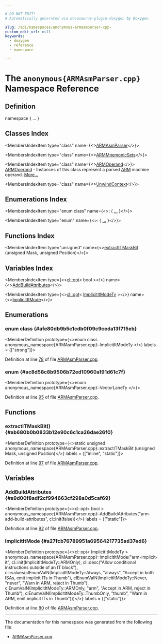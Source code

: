 ```yaml
---

# DO NOT EDIT!
# Automatically generated via docusaurus-plugin-doxygen by Doxygen.

slug: /api/namespaces/anonymous-armasmparser-cpp-
custom_edit_url: null
keywords:
  - doxygen
  - reference
  - namespace

---
```





# The `anonymous{ARMAsmParser.cpp}` Namespace Reference

<DoxygenPage pluginConfig={pluginConfig}>



## Definition

<CodeBlock>namespace &#123; ... &#125;</CodeBlock>

## Classes Index

<MembersIndex>

<MembersIndexItem
  type="class"
  name={<><a href="/docs/api/classes/anonymous-namespace-armasmparser-cpp-/armasmparser">ARMAsmParser</a></>}>
</MembersIndexItem>

<MembersIndexItem
  type="class"
  name={<><a href="/docs/api/classes/anonymous-namespace-armasmparser-cpp-/armmnemonicsets">ARMMnemonicSets</a></>}>
</MembersIndexItem>

<MembersIndexItem
  type="class"
  name={<><a href="/docs/api/classes/anonymous-namespace-armasmparser-cpp-/armoperand">ARMOperand</a></>}>
<a href="/docs/api/classes/anonymous-namespace-armasmparser-cpp-/armoperand">ARMOperand</a> - Instances of this class represent a parsed <a href="/docs/api/namespaces/llvm/arm">ARM</a> machine operand. <a href="/docs/api/classes/anonymous-namespace-armasmparser-cpp-/armoperand/#details">More...</a>
</MembersIndexItem>

<MembersIndexItem
  type="class"
  name={<><a href="/docs/api/classes/anonymous-namespace-armasmparser-cpp-/unwindcontext">UnwindContext</a></>}>
</MembersIndexItem>

</MembersIndex>

## Enumerations Index

<MembersIndex>

<MembersIndexItem
  type="enum class"
  name={<>:  &#123; <a href="#afe80db9b5c1cdb0f09c9ceda13f715eb">...</a> &#125;</>}>
</MembersIndexItem>

<MembersIndexItem
  type="enum"
  name={<>:  &#123; <a href="#ac8d58c8b9506b72ed10960a191d61c7f">...</a> &#125;</>}>
</MembersIndexItem>

</MembersIndex>

## Functions Index

<MembersIndex>

<MembersIndexItem
  type="unsigned"
  name={<><a href="#ab680b0b0833b12e90c6c1ca26dae26f0">extractITMaskBit</a> (unsigned Mask, unsigned Position)</>}>
</MembersIndexItem>

</MembersIndex>

## Variables Index

<MembersIndex>

<MembersIndexItem
  type={<><a href="/docs/api/classes/llvm/cl/opt">cl::opt</a>&lt; bool &gt;</>}
  name={<><a href="#a9d00f8adf2cf994663cf298a0d5caf69">AddBuildAttributes</a></>}>
</MembersIndexItem>

<MembersIndexItem
  type={<><a href="/docs/api/classes/llvm/cl/opt">cl::opt</a>&lt; <a href="#afe80db9b5c1cdb0f09c9ceda13f715eb">ImplicitItModeTy</a> &gt;</>}
  name={<><a href="#a27fcb76789951a69564217735ad37ed6">ImplicitItMode</a></>}>
</MembersIndexItem>

</MembersIndex>


<SectionDefinition>

## Enumerations

### enum class  {#afe80db9b5c1cdb0f09c9ceda13f715eb}

<MemberDefinition
  prototype={<>enum class anonymous_namespace&#123;ARMAsmParser.cpp&#125;::ImplicitItModeTy </>}
 labels = {["strong"]}>

<EnumerationList title="Enumeration values">

<Link id="afe80db9b5c1cdb0f09c9ceda13f715eba68eec46437c384d8dad18d5464ebc35c" />
<EnumerationListItem name="Always">

</EnumerationListItem>

<Link id="afe80db9b5c1cdb0f09c9ceda13f715eba6e7b34fa59e1bd229b207892956dc41c" />
<EnumerationListItem name="Never">

</EnumerationListItem>

<Link id="afe80db9b5c1cdb0f09c9ceda13f715ebadcd591fc937af609e6dfd66ebba1e7ea" />
<EnumerationListItem name="ARMOnly">

</EnumerationListItem>

<Link id="afe80db9b5c1cdb0f09c9ceda13f715ebacd82ebad3866a90fd77c7eebb234c7ae" />
<EnumerationListItem name="ThumbOnly">

</EnumerationListItem>

</EnumerationList>

Definition at line <a href="/docs/api/files/lib/lib/target/lib/target/arm/lib/target/arm/asmparser/armasmparser-cpp/#l00078">78</a> of file <a href="/docs/api/files/lib/lib/target/lib/target/arm/lib/target/arm/asmparser/armasmparser-cpp">ARMAsmParser.cpp</a>.
</MemberDefinition>

### enum  {#ac8d58c8b9506b72ed10960a191d61c7f}

<MemberDefinition
  prototype={<>enum anonymous_namespace&#123;ARMAsmParser.cpp&#125;::VectorLaneTy </>}>

<EnumerationList title="Enumeration values">

<Link id="ac8d58c8b9506b72ed10960a191d61c7fa1e7f215c4c95b7ca829d0c8ad129b129" />
<EnumerationListItem name="NoLanes">

</EnumerationListItem>

<Link id="ac8d58c8b9506b72ed10960a191d61c7fad94c76a41bad2fd1dc817ee7e8785e25" />
<EnumerationListItem name="AllLanes">

</EnumerationListItem>

<Link id="ac8d58c8b9506b72ed10960a191d61c7fa1fddbfe6ddd7756246c9e45b1895b82d" />
<EnumerationListItem name="IndexedLane">

</EnumerationListItem>

</EnumerationList>

Definition at line <a href="/docs/api/files/lib/lib/target/lib/target/arm/lib/target/arm/asmparser/armasmparser-cpp/#l00095">95</a> of file <a href="/docs/api/files/lib/lib/target/lib/target/arm/lib/target/arm/asmparser/armasmparser-cpp">ARMAsmParser.cpp</a>.
</MemberDefinition>

</SectionDefinition>

<SectionDefinition>

## Functions

### extractITMaskBit() {#ab680b0b0833b12e90c6c1ca26dae26f0}

<MemberDefinition
  prototype={<>static unsigned anonymous&#95;namespace&#123;ARMAsmParser.cpp&#125;::extractITMaskBit (unsigned Mask, unsigned Position)</>}
  labels = {["inline", "static"]}>

Definition at line <a href="/docs/api/files/lib/lib/target/lib/target/arm/lib/target/arm/asmparser/armasmparser-cpp/#l00097">97</a> of file <a href="/docs/api/files/lib/lib/target/lib/target/arm/lib/target/arm/asmparser/armasmparser-cpp">ARMAsmParser.cpp</a>.
</MemberDefinition>

</SectionDefinition>

<SectionDefinition>

## Variables

### AddBuildAttributes {#a9d00f8adf2cf994663cf298a0d5caf69}

<MemberDefinition
  prototype={<>cl::opt&lt; bool &gt; anonymous&#95;namespace&#123;ARMAsmParser.cpp&#125;::AddBuildAttributes(&quot;arm-add-build-attributes&quot;, cl::init(false))</>}
  labels = {["static"]}>

Definition at line <a href="/docs/api/files/lib/lib/target/lib/target/arm/lib/target/arm/asmparser/armasmparser-cpp/#l00092">92</a> of file <a href="/docs/api/files/lib/lib/target/lib/target/arm/lib/target/arm/asmparser/armasmparser-cpp">ARMAsmParser.cpp</a>.
</MemberDefinition>

### ImplicitItMode {#a27fcb76789951a69564217735ad37ed6}

<MemberDefinition
  prototype={<>cl::opt&lt; ImplicitItModeTy &gt; anonymous&#95;namespace&#123;ARMAsmParser.cpp&#125;::ImplicitItMode(&quot;arm-implicit-it&quot;, cl::init(ImplicitItModeTy::ARMOnly), cl::desc(&quot;Allow conditional instructions outside of an IT block&quot;), cl::values(clEnumValN(ImplicitItModeTy::Always, &quot;always&quot;, &quot;Accept in both ISAs, emit implicit ITs in Thumb&quot;), clEnumValN(ImplicitItModeTy::Never, &quot;never&quot;, &quot;Warn in ARM, reject in Thumb&quot;), clEnumValN(ImplicitItModeTy::ARMOnly, &quot;arm&quot;, &quot;Accept in ARM, reject in Thumb&quot;), clEnumValN(ImplicitItModeTy::ThumbOnly, &quot;thumb&quot;, &quot;Warn in ARM, emit implicit ITs in Thumb&quot;)))</>}
  labels = {["static"]}>

Definition at line <a href="/docs/api/files/lib/lib/target/lib/target/arm/lib/target/arm/asmparser/armasmparser-cpp/#l00080">80</a> of file <a href="/docs/api/files/lib/lib/target/lib/target/arm/lib/target/arm/asmparser/armasmparser-cpp">ARMAsmParser.cpp</a>.
</MemberDefinition>

</SectionDefinition>

<hr/>

The documentation for this namespace was generated from the following file:

<ul>
<li><a href="/docs/api/files/lib/lib/target/lib/target/arm/lib/target/arm/asmparser/armasmparser-cpp">ARMAsmParser.cpp</a></li>
</ul>

</DoxygenPage>
